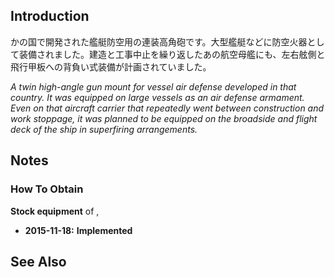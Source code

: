 {{EquipmentInfo|160}}

==Introduction==
かの国で開発された艦艇防空用の連装高角砲です。大型艦艇などに防空火器として装備されました。建造と工事中止を繰り返したあの航空母艦にも、左右舷側と飛行甲板への背負い式装備が計画されていました。

''A twin high-angle gun mount for vessel air defense developed in that country. It was equipped on large vessels as an air defense armament. Even on that aircraft carrier that repeatedly went between construction and work stoppage, it was planned to be equipped on the broadside and flight deck of the ship in superfiring arrangements.''

==Notes==
<div class="mw-collapsible"><h3>How To Obtain</h3>
<div class="mw-collapsible-content">
'''Stock equipment''' of {{Ship/Link|Graf Zeppelin Kai}}, {{Ship/Link|Graf Zeppelin}}

</div></div>


<div class="mw-collapsible><h3>Updates History</h3>
<div class="mw-collapsible-content>
* '''2015-11-18:''' '''Implemented'''
</div></div>

==See Also==
{{Equipmentlist}}